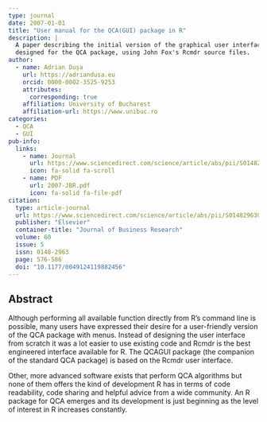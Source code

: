 ```yaml
---
type: journal
date: 2007-01-01
title: "User manual for the QCA(GUI) package in R"
description: |
  A paper describing the initial version of the graphical user interface
  designed for the QCA package, using John Fox's Rcmdr source files.
author:
  - name: Adrian Dușa
    url: https://adriandusa.eu
    orcid: 0000-0002-3525-9253
    attributes:
      corresponding: true
    affiliation: University of Bucharest
    affiliation-url: https://www.unibuc.ro
categories:
  - QCA
  - GUI
pub-info:
  links:
    - name: Journal
      url: https://www.sciencedirect.com/science/article/abs/pii/S0148296307000148
      icon: fa-solid fa-scroll
    - name: PDF
      url: 2007-JBR.pdf
      icon: fa-solid fa-file-pdf
citation:
  type: article-journal
  url: https://www.sciencedirect.com/science/article/abs/pii/S0148296307000148
  publisher: "Elsevier"
  container-title: "Journal of Business Research"
  volume: 60
  issue: 5
  issn: 0148-2963
  page: 576-586
  doi: "10.1177/0049124119882456"
---
```


## Abstract

Although performing all available function directly from R's command line is possible, many users have expressed their desire for a user-friendly version of the QCA package with menus. Instead of designing the user interface from scratch it was a lot easier to use existing code and Rcmdr is the best engineered interface available for R. The QCAGUI package (the companion of the standard QCA package) is based on the Rcmdr user interface.

Other, more advanced software exists that perform QCA algorithms but none of them offers the kind of development R has in terms of code readability, code sharing and helpful advice from a wide community. An R package for QCA emerges and its development is just beginning as the level of interest in R increases constantly.
